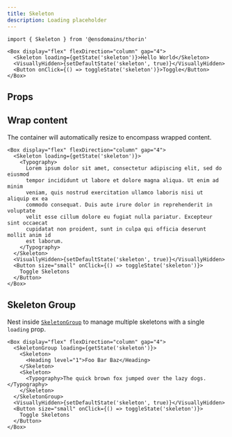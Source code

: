 ```yaml
---
title: Skeleton
description: Loading placeholder
---
```


```tsx
import { Skeleton } from '@ensdomains/thorin'
```

```tsx expand=true live=true
<Box display="flex" flexDirection="column" gap="4">
  <Skeleton loading={getState('skeleton')}>Hello World</Skeleton>
  <VisuallyHidden>{setDefaultState('skeleton', true)}</VisuallyHidden>
  <Button onClick={() => toggleState('skeleton')}>Toggle</Button>
</Box>
```

## Props

<PropsTable sourceLink={sourceLink} types={types} />

## Wrap content

The container will automatically resize to encompass wrapped content.

```tsx live=true
<Box display="flex" flexDirection="column" gap="4">
  <Skeleton loading={getState('skeleton')}>
    <Typography>
      Lorem ipsum dolor sit amet, consectetur adipiscing elit, sed do eiusmod
      tempor incididunt ut labore et dolore magna aliqua. Ut enim ad minim
      veniam, quis nostrud exercitation ullamco laboris nisi ut aliquip ex ea
      commodo consequat. Duis aute irure dolor in reprehenderit in voluptate
      velit esse cillum dolore eu fugiat nulla pariatur. Excepteur sint occaecat
      cupidatat non proident, sunt in culpa qui officia deserunt mollit anim id
      est laborum.
    </Typography>
  </Skeleton>
  <VisuallyHidden>{setDefaultState('skeleton', true)}</VisuallyHidden>
  <Button size="small" onClick={() => toggleState('skeleton')}>
    Toggle Skeletons
  </Button>
</Box>
```

## Skeleton Group

Nest inside [`SkeletonGroup`](/components/SkeletonGroup) to manage multiple skeletons with a single `loading` prop.

```tsx live=true
<Box display="flex" flexDirection="column" gap="4">
  <SkeletonGroup loading={getState('skeleton')}>
    <Skeleton>
      <Heading level="1">Foo Bar Baz</Heading>
    </Skeleton>
    <Skeleton>
      <Typography>The quick brown fox jumped over the lazy dogs.</Typography>
    </Skeleton>
  </SkeletonGroup>
  <VisuallyHidden>{setDefaultState('skeleton', true)}</VisuallyHidden>
  <Button size="small" onClick={() => toggleState('skeleton')}>
    Toggle Skeletons
  </Button>
</Box>
```
